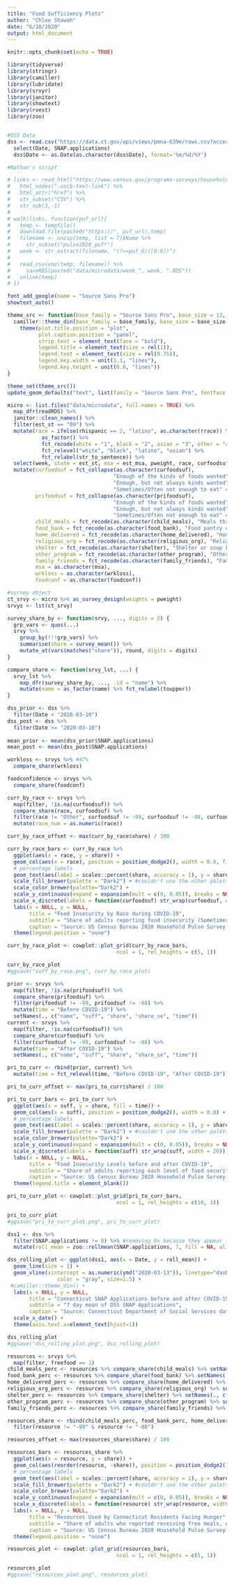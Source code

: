 ```yaml
---
title: "Food Sufficiency Plots"
author: "Chloe Shawah"
date: "6/10/2020"
output: html_document
---
```


```r
knitr::opts_chunk$set(echo = TRUE)

library(tidyverse)
library(stringr)
library(camiller)
library(lubridate)
library(srvyr)
library(janitor)
library(showtext)
library(rvest)
library(zoo)


#DSS Data
dss <- read.csv("https://data.ct.gov/api/views/pmna-639e/rows.csv?accessType=DOWNLOAD") %>% 
  select(Date, SNAP.applications)
  dss$Date <- as.Date(as.character(dss$Date), format='%m/%d/%Y') 

```

```r

#Nathan's script 

# links <- read_html("https://www.census.gov/programs-surveys/household-pulse-survey/datasets.html") %>% 
#   html_nodes(".uscb-text-link") %>% 
#   html_attr("href") %>% 
#   str_subset("CSV") %>% 
#   str_sub(3,-1)
# 
# walk(links, function(puf_url){
#   temp <- tempfile()
#   download.file(paste0("https://", puf_url),temp)
#   filename <- unzip(temp, list = T)$Name %>% 
#     str_subset("pulse2020_puf*")
#   week <- str_extract(filename, "(?<=puf_0)([0-9])")
#   
#   read_csv(unz(temp, filename)) %>% 
#     saveRDS(paste0("data/microdata/week_", week, ".RDS"))
#   unlink(temp)
# }) 

```


```r

font_add_google(name = "Source Sans Pro")
showtext_auto()

theme_src <- function(base_family = "Source Sans Pro", base_size = 12, ...) {
  camiller::theme_din(base_family = base_family, base_size = base_size, ...) +
    theme(plot.title.position = "plot",
          plot.caption.position = "panel",
          strip.text = element_text(face = "bold"),
          legend.title = element_text(size = rel(1)),
          legend.text = element_text(size = rel(0.75)),
          legend.key.width = unit(1.1, "lines"),
          legend.key.height = unit(0.8, "lines"))
}

theme_set(theme_src())
update_geom_defaults("text", list(family = "Source Sans Pro", fontface = "bold"))


```


```r

micro <- list.files("data/microdata", full.names = TRUE) %>%
  map_dfr(readRDS) %>%
  janitor::clean_names() %>%
  filter(est_st == "09") %>% 
  mutate(race = ifelse(rhispanic == 2, "latino", as.character(rrace)) %>%
           as_factor() %>%
           fct_recode(white = "1", black = "2", asian = "3", other = "4") %>%
           fct_relevel("white", "black", "latino", "asian") %>%
           fct_relabel(str_to_sentence)) %>%
  select(week, state = est_st, msa = est_msa, pweight, race, curfoodsuf, prifoodsuf, freefood, child_meals = wherefree1, food_bank = wherefree2, home_delivered = wherefree3, religious_org = wherefree4, shelter = wherefree5, other_program = wherefree6, family_friends = wherefree7, wrkloss, foodconf) %>% 
  mutate(curfoodsuf = fct_collapse(as.character(curfoodsuf), 
                                  "Enough of the kinds of foods wanted" = "1",
                                  "Enough, but not always kinds wanted" = "2", 
                                  "Sometimes/Often not enough to eat" = c("3", "4")),
         prifoodsuf = fct_collapse(as.character(prifoodsuf), 
                                  "Enough of the kinds of foods wanted" = "1",
                                  "Enough, but not always kinds wanted" = "2", 
                                  "Sometimes/Often not enough to eat" = c("3", "4")),
         child_meals = fct_recode(as.character(child_meals), "Meals through schools or other programs aimed at children" = "1"),
         food_bank = fct_recode(as.character(food_bank), "Food pantry or food bank" = "1"),
         home_delivered = fct_recode(as.character(home_delivered), "Home-delivered meal service" = "1"),
         religious_org = fct_recode(as.character(religious_org), "Religious organization" = "1"),
         shelter = fct_recode(as.character(shelter), "Shelter or soup kitchen" = "1"),
         other_program = fct_recode(as.character(other_program), "Other community program" = "1"),
         family_friends = fct_recode(as.character(family_friends), "Family, friends, or neighbors" = "1"),
         msa = as.character(msa),
         wrkloss = as.character(wrkloss),
         foodconf = as.character(foodconf))


```

```r

#survey object
ct_srvy <- micro %>% as_survey_design(weights = pweight)
srvys <- lst(ct_srvy)

survey_share_by <- function(srvy, ..., digits = 2) {
  grp_vars <- quos(...)
  srvy %>%
    group_by(!!!grp_vars) %>%
    summarise(share = survey_mean()) %>%
    mutate_at(vars(matches("share")), round, digits = digits)
}

compare_share <- function(srvy_lst, ...) {
  srvy_lst %>%
    map_dfr(survey_share_by, ..., .id = "name") %>%
    mutate(name = as_factor(name) %>% fct_relabel(toupper))
}

```

```r

dss_prior <- dss %>% 
  filter(Date < "2020-03-10")
dss_post <- dss %>% 
  filter(Date >= "2020-03-10")
  
mean_prior <- mean(dss_prior$SNAP.applications)
mean_post <- mean(dss_post$SNAP.applications)

```

```r

workloss <- srvys %>% #47%
  compare_share(wrkloss)

foodconfidence <- srvys %>% 
  compare_share(foodconf)

```


```r

curr_by_race <- srvys %>%
  map(filter, !is.na(curfoodsuf)) %>%
  compare_share(race, curfoodsuf) %>%
  filter(race != "Other", curfoodsuf != -99, curfoodsuf != -88, curfoodsuf != "Enough of the kinds of foods wanted", curfoodsuf != "Enough, but not always kinds wanted") %>%
  mutate(race_num = as.numeric(race))

curr_by_race_offset <- max(curr_by_race$share) / 100

curr_by_race_bars <- curr_by_race %>% 
  ggplot(aes(x = race, y = share)) +
  geom_col(aes(x = race), position = position_dodge2(), width = 0.8, fill = "cyan4") +
  # percentage labels
  geom_text(aes(label = scales::percent(share, accuracy = 1), y = share - 2 * curr_by_race_offset), color = "white", vjust = 1, position = position_dodge2(width = 0.8)) +
  scale_fill_brewer(palette = "Dark2") + #couldn't use the other palette
  scale_color_brewer(palette="Dark2") +
  scale_y_continuous(expand = expansion(mult = c(0, 0.05)), breaks = NULL) +
  scale_x_discrete(labels = function(curfoodsuf) str_wrap(curfoodsuf, width = 20)) +
  labs(x = NULL, y = NULL,
       title = "Food Insecurity by Race during COVID-19",
       subtitle = "Share of adults reporting food insecurity (Sometimes/Often not enough to eat), April 23 to June 9, 2020",
       caption = "Source: US Census Bureau 2020 Household Pulse Survey microdata") +
  theme(legend.position = "none")

curr_by_race_plot <- cowplot::plot_grid(curr_by_race_bars,
                                   ncol = 1, rel_heights = c(5, 1))

curr_by_race_plot
#ggsave("suff_by_race.png", curr_by_race_plot) 

```

```r

prior <- srvys %>%
  map(filter, !is.na(prifoodsuf)) %>%
  compare_share(prifoodsuf) %>%
  filter(prifoodsuf != -99, prifoodsuf != -88) %>% 
  mutate(time = "Before COVID-19") %>% 
  setNames(., c("name", "suff", "share", "share_se", "time"))
current <- srvys %>%
  map(filter, !is.na(curfoodsuf)) %>%
  compare_share(curfoodsuf) %>%
  filter(curfoodsuf != -99, curfoodsuf != -88) %>% 
  mutate(time = "After COVID-19") %>% 
  setNames(., c("name", "suff", "share", "share_se", "time"))

pri_to_curr <- rbind(prior, current) %>% 
  mutate(time = fct_relevel(time, "Before COVID-19", "After COVID-19"))

pri_to_curr_offset <- max(pri_to_curr$share) / 100

pri_to_curr_bars <- pri_to_curr %>% 
  ggplot(aes(x = suff, y = share, fill = time)) +
  geom_col(aes(x = suff), position = position_dodge2(), width = 0.8) +
  # percentage labels
  geom_text(aes(label = scales::percent(share, accuracy = 1), y = share - 2 * curr_by_race_offset), color = "white", vjust = 1, position = position_dodge2(width = 0.8)) +
  scale_fill_brewer(palette = "Dark2") + #couldn't use the other palette
  scale_color_brewer(palette="Dark2") +
  scale_y_continuous(expand = expansion(mult = c(0, 0.05)), breaks = NULL) +
  scale_x_discrete(labels = function(suff) str_wrap(suff, width = 20)) +
  labs(x = NULL, y = NULL,
       title = "Food Insecurity Levels before and after COVID-19",
       subtitle = "Share of adults reporting each level of food security, April 23 to June 9, 2020",
       caption = "Source: US Census Bureau 2020 Household Pulse Survey microdata") +
  theme(legend.title = element_blank())

pri_to_curr_plot <- cowplot::plot_grid(pri_to_curr_bars,
                                   ncol = 1, rel_heights = c(10, 1))

pri_to_curr_plot
#ggsave("pri_to_curr_plot.png", pri_to_curr_plot)

```

```r

dss1 <- dss %>% 
  filter(SNAP.applications != 0) %>% #removing 0s because they appear to be errors -- 4/10 & 4/11 was Easter weekend
  mutate(roll_mean = zoo::rollmean(SNAP.applications, 7, fill = NA, align = "left"))

dss_rolling_plot <- ggplot(dss1, aes(x = Date, y = roll_mean)) +
  geom_line(size = 1) +
  geom_vline(xintercept = as.numeric(ymd("2020-03-13")), linetype="dashed", 
                color = "gray", size=1.5) +
 #camiller::theme_din() +
  labs(x = NULL, y = NULL,
       title = "Connecticut SNAP Applications before and after COVID-19",
       subtitle = "7 day mean of DSS SNAP Applications",
       caption = "Source: Connecticut Department of Social Services data") +
  scale_x_date() +
  theme(axis.text.x=element_text(hjust=1))

dss_rolling_plot
#ggsave("dss_rolling_plot.png", dss_rolling_plot)

```

```r

resources <- srvys %>%
  map(filter, freefood == 1)
child_meals_perc <- resources %>% compare_share(child_meals) %>% setNames(., c("name", "resource", "share", "share_se")) #40%
food_bank_perc <- resources %>% compare_share(food_bank) %>% setNames(., c("name", "resource", "share", "share_se")) #32%
home_delivered_perc <- resources %>% compare_share(home_delivered) %>% setNames(., c("name", "resource", "share", "share_se")) #1%
religious_org_perc <- resources %>% compare_share(religious_org) %>% setNames(., c("name", "resource", "share", "share_se")) #8%
shelter_perc <- resources %>% compare_share(shelter) %>% setNames(., c("name", "resource", "share", "share_se")) #5%
other_program_perc <- resources %>% compare_share(other_program) %>% setNames(., c("name", "resource", "share", "share_se")) #21%
family_friends_perc <- resources %>% compare_share(family_friends) %>% setNames(., c("name", "resource", "share", "share_se")) #13%

resources_share <- rbind(child_meals_perc, food_bank_perc, home_delivered_perc, religious_org_perc, shelter_perc, other_program_perc, family_friends_perc) %>% 
  filter(resource != "-99" & resource != "-88")

resources_offset <- max(resources_share$share) / 100

resources_bars <- resources_share %>% 
  ggplot(aes(x = resource, y = share)) +
  geom_col(aes(reorder(resource, -share)), position = position_dodge2(), width = 0.8, fill = "cyan4") +
  # percentage labels
  geom_text(aes(label = scales::percent(share, accuracy = 1), y = share - 2 * resources_offset), color = "black", vjust = -0.8, position = position_dodge2(width = 0.8)) +
  scale_fill_brewer(palette = "Dark2") + #couldn't use the other palette
  scale_color_brewer(palette="Dark2") +
  scale_y_continuous(expand = expansion(mult = c(0, 0.05)), breaks = NULL) +
  scale_x_discrete(labels = function(resource) str_wrap(resource, width = 15)) +
  labs(x = NULL, y = NULL,
       title = "Resources Used by Connecticut Residents Facing Hunger",
       subtitle = "Share of adults who reported receiving free meals, April 23 to June 9, 2020",
       caption = "Source: US Census Bureau 2020 Household Pulse Survey microdata") +
  theme(legend.position = "none")

resources_plot <- cowplot::plot_grid(resources_bars,
                                   ncol = 1, rel_heights = c(5, 1))

resources_plot
#ggsave("resources_plot.png", resources_plot)
```




